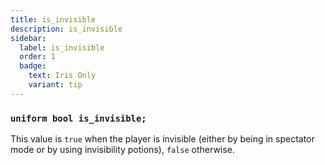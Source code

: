 ```yaml
---
title: is_invisible
description: is_invisible
sidebar:
  label: is_invisible
  order: 1
  badge:
    text: Iris Only
    variant: tip
---
```


### `uniform bool is_invisible;`

This value is `true` when the player is invisible (either by being in spectator mode or by using invisibility potions), `false` otherwise.